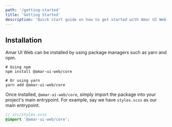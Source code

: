 ```yaml
---
path: '/getting-started'
title: 'Getting Started'
description: 'Quick start guide on how to get started with Amar UI Web	.'
---
```


## Installation

Amar UI Web can be installed by using package managers such as yarn and npm.

```shell
# Using npm
npm install @amar-ui-web/core

# Or using yarn
yarn add @amar-ui-web/core
```

Once installed, `@amar-ui-web/core`, simply import the package into your project's main entrypoint.
For example, say we have `styles.scss` as our main entrypoint.

```scss
// src/styles.scss
@import '@amar-ui-web/core';
```
